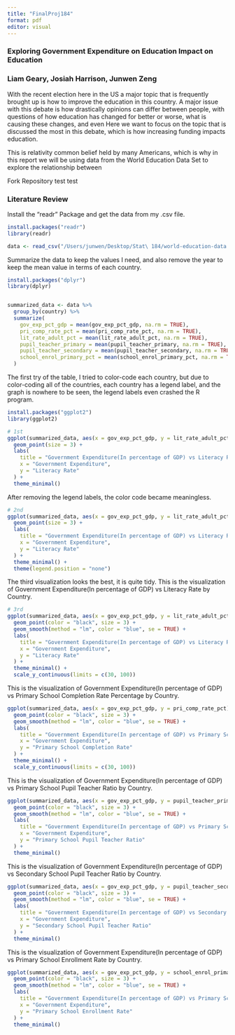 ```yaml
---
title: "FinalProj184"
format: pdf
editor: visual
---
```


### Exploring Government Expenditure on Education Impact on Education

### Liam Geary, Josiah Harrison, Junwen Zeng

With the recent election here in the US a major topic that is frequently brought up is how to improve the education in this country. A major issue with this debate is how drastically opinions can differ between people, with questions of how education has changed for better or worse, what is causing these changes, and even Here we want to focus on the topic that is discussed the most in this debate, which is how increasing funding impacts education.

This is relativity common belief held by many Americans, which is why in this report we will be using data from the World Education Data Set to explore the relationship between


Fork Repository test test


### Literature Review

Install the "readr" Package and get the data from my .csv file.

```r
install.packages("readr")
library(readr)

data <- read_csv("/Users/junwen/Desktop/Stat\ 184/world-education-data.csv")
```

Summarize the data to keep the values I need, and also remove the year to keep the mean value in terms of each country.

```r
install.packages("dplyr")
library(dplyr)


summarized_data <- data %>%
  group_by(country) %>%
  summarize(
    gov_exp_pct_gdp = mean(gov_exp_pct_gdp, na.rm = TRUE),
    pri_comp_rate_pct = mean(pri_comp_rate_pct, na.rm = TRUE),
    lit_rate_adult_pct = mean(lit_rate_adult_pct, na.rm = TRUE),
    pupil_teacher_primary = mean(pupil_teacher_primary, na.rm = TRUE),
    pupil_teacher_secondary = mean(pupil_teacher_secondary, na.rm = TRUE),
    school_enrol_primary_pct = mean(school_enrol_primary_pct, na.rm = TRUE)
  )

```
The first try of the table, I tried to color-code each country, but due to color-coding all of the countries, each country has a legend label, and the graph is nowhere to be seen, the legend labels even crashed the R program.

```r
install.packages("ggplot2")
library(ggplot2)

# 1st
ggplot(summarized_data, aes(x = gov_exp_pct_gdp, y = lit_rate_adult_pct, color = country)) +
  geom_point(size = 3) +
  labs(
    title = "Government Expenditure(In percentage of GDP) vs Literacy Rate by Country",
    x = "Government Expenditure",
    y = "Literacy Rate"
  ) +
  theme_minimal()

```
After removing the legend labels, the color code became meaningless.
```r
# 2nd
ggplot(summarized_data, aes(x = gov_exp_pct_gdp, y = lit_rate_adult_pct)) +
  geom_point(size = 3) +
  labs(
    title = "Government Expenditure(In percentage of GDP) vs Literacy Rate by Country",
    x = "Government Expenditure",
    y = "Literacy Rate"
  ) +
  theme_minimal() +
  theme(legend.position = "none")
```
The third visualization looks the best, it is quite tidy. This is the visualization of Government Expenditure(In percentage of GDP) vs Literacy Rate by Country.
```r
# 3rd
ggplot(summarized_data, aes(x = gov_exp_pct_gdp, y = lit_rate_adult_pct)) +
  geom_point(color = "black", size = 3) +
  geom_smooth(method = "lm", color = "blue", se = TRUE) +
  labs(
    title = "Government Expenditure(In percentage of GDP) vs Literacy Rate by Country",
    x = "Government Expenditure",
    y = "Literacy Rate"
  ) +
  theme_minimal() +
  scale_y_continuous(limits = c(30, 100))

```
This is the visualization of Government Expenditure(In percentage of GDP) vs Primary School Completion Rate Percentage by Country.
```r
ggplot(summarized_data, aes(x = gov_exp_pct_gdp, y = pri_comp_rate_pct)) +
  geom_point(color = "black", size = 3) +
  geom_smooth(method = "lm", color = "blue", se = TRUE) +
  labs(
    title = "Government Expenditure(In percentage of GDP) vs Primary School Completion Rate Percentage by Country",
    x = "Government Expenditure",
    y = "Primary School Completion Rate"
  ) +
  theme_minimal() +
  scale_y_continuous(limits = c(30, 100))
```
This is the visualization of Government Expenditure(In percentage of GDP) vs Primary School Pupil Teacher Ratio by Country.
```r
ggplot(summarized_data, aes(x = gov_exp_pct_gdp, y = pupil_teacher_primary)) +
  geom_point(color = "black", size = 3) +
  geom_smooth(method = "lm", color = "blue", se = TRUE) +
  labs(
    title = "Government Expenditure(In percentage of GDP) vs Primary School Pupil Teacher Ratio by Country",
    x = "Government Expenditure",
    y = "Primary School Pupil Teacher Ratio"
  ) +
  theme_minimal()
```
This is the visualization of Government Expenditure(In percentage of GDP) vs Secondary School Pupil Teacher Ratio by Country.
```r
ggplot(summarized_data, aes(x = gov_exp_pct_gdp, y = pupil_teacher_secondary)) +
  geom_point(color = "black", size = 3) +
  geom_smooth(method = "lm", color = "blue", se = TRUE) +
  labs(
    title = "Government Expenditure(In percentage of GDP) vs Secondary School Pupil Teacher Ratio by Country",
    x = "Government Expenditure",
    y = "Secondary School Pupil Teacher Ratio"
  ) +
  theme_minimal()
```
This is the visualization of Government Expenditure(In percentage of GDP) vs Primary School Enrollment Rate by Country.
```r
ggplot(summarized_data, aes(x = gov_exp_pct_gdp, y = school_enrol_primary_pct)) +
  geom_point(color = "black", size = 3) +
  geom_smooth(method = "lm", color = "blue", se = TRUE) +
  labs(
    title = "Government Expenditure(In percentage of GDP) vs Primary School Enrollment Rate by Country",
    x = "Government Expenditure",
    y = "Primary School Enrollment Rate"
  ) +
  theme_minimal()
```
